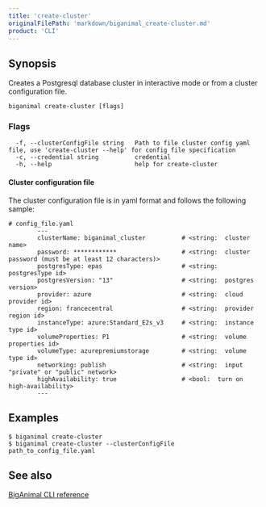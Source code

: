```yaml
---
title: 'create-cluster'
originalFilePath: 'markdown/biganimal_create-cluster.md'
product: 'CLI'
---
```


## Synopsis

Creates a Postgresql database cluster in interactive mode or from a cluster configuration file.


```
biganimal create-cluster [flags]
```


### Flags

```
  -f, --clusterConfigFile string   Path to file cluster config yaml file, use 'create-cluster --help' for config file specification
  -c, --credential string          credential
  -h, --help                       help for create-cluster
```
#### Cluster configuration file

The cluster configuration file is in yaml format and follows the following sample:

```
# config_file.yaml
        ---
        clusterName: biganimal_cluster          # <string:  cluster name>
        password: ************                  # <string:  cluster password (must be at least 12 characters)>
        postgresType: epas                      # <string:  postgresType id>
        postgresVersion: "13"                   # <string:  postgres version>
        provider: azure                         # <string:  cloud provider id>
        region: francecentral                   # <string:  provider region id>
        instanceType: azure:Standard_E2s_v3     # <string:  instance type id>
        volumeProperties: P1                    # <string:  volume properties id>
        volumeType: azurepremiumstorage         # <string:  volume type id>
        networking: publish                     # <string:  input "private" or "public" network>
        highAvailability: true                  # <bool:  turn on high-availability>
        ---

```
## Examples

```
$ biganimal create-cluster
$ biganimal create-cluster --clusterConfigFile path_to_config_file.yaml
```

## See also

 [BigAnimal CLI reference](../cli_reference)


